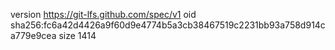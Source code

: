 version https://git-lfs.github.com/spec/v1
oid sha256:fc6a42d4426a9f60d9e4774b5a3cb38467519c2231bb93a758d914ca779e9cea
size 1414
